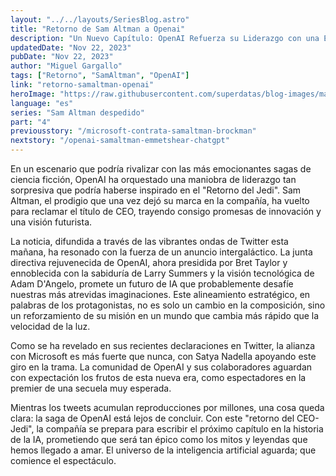 ```yaml
---
layout: "../../layouts/SeriesBlog.astro"
title: "Retorno de Sam Altman a Openai"
description: "Un Nuevo Capítulo: OpenAI Refuerza su Liderazgo con una Estratégica Renovación de su Junta."
updatedDate: "Nov 22, 2023"
pubDate: "Nov 22, 2023"
author: "Miguel Gargallo"
tags: ["Retorno", "SamAltman", "OpenAI"]
link: "retorno-samaltman-openai"
heroImage: "https://raw.githubusercontent.com/superdatas/blog-images/main/112023/openai-chatgpt-samaltman-despedido.jpg"
language: "es"
series: "Sam Altman despedido"
part: "4"
previousstory: "/microsoft-contrata-samaltman-brockman"
nextstory: "/openai-samaltman-emmetshear-chatgpt"
---
```


En un escenario que podría rivalizar con las más emocionantes sagas de ciencia ficción, OpenAI ha orquestado una maniobra de liderazgo tan sorpresiva que podría haberse inspirado en el "Retorno del Jedi". Sam Altman, el prodigio que una vez dejó su marca en la compañía, ha vuelto para reclamar el título de CEO, trayendo consigo promesas de innovación y una visión futurista.

La noticia, difundida a través de las vibrantes ondas de Twitter esta mañana, ha resonado con la fuerza de un anuncio intergaláctico. La junta directiva rejuvenecida de OpenAI, ahora presidida por Bret Taylor y ennoblecida con la sabiduría de Larry Summers y la visión tecnológica de Adam D'Angelo, promete un futuro de IA que probablemente desafíe nuestras más atrevidas imaginaciones. Este alineamiento estratégico, en palabras de los protagonistas, no es solo un cambio en la composición, sino un reforzamiento de su misión en un mundo que cambia más rápido que la velocidad de la luz.

Como se ha revelado en sus recientes declaraciones en Twitter, la alianza con Microsoft es más fuerte que nunca, con Satya Nadella apoyando este giro en la trama. La comunidad de OpenAI y sus colaboradores aguardan con expectación los frutos de esta nueva era, como espectadores en la premier de una secuela muy esperada.

Mientras los tweets acumulan reproducciones por millones, una cosa queda clara: la saga de OpenAI está lejos de concluir. Con este "retorno del CEO-Jedi", la compañía se prepara para escribir el próximo capítulo en la historia de la IA, prometiendo que será tan épico como los mitos y leyendas que hemos llegado a amar. El universo de la inteligencia artificial aguarda; que comience el espectáculo.